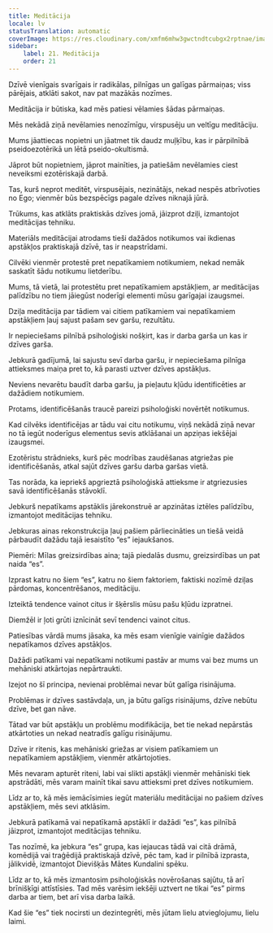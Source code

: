 ```yaml
---
title: Meditācija
locale: lv
statusTranslation: automatic
coverImage: https://res.cloudinary.com/xmfm6mhw3gwctndtcubgx2rptnae/image/upload/v1741354419/small_cover_la_gran_rebelion_28716e29d2.webp
sidebar:
    label: 21. Meditācija
    order: 21
---
```

Dzīvē vienīgais svarīgais ir radikālas, pilnīgas un galīgas pārmaiņas; viss pārējais, atklāti sakot, nav pat mazākās nozīmes.

Meditācija ir būtiska, kad mēs patiesi vēlamies šādas pārmaiņas.

Mēs nekādā ziņā nevēlamies nenozīmīgu, virspusēju un veltīgu meditāciju.

Mums jāattiecas nopietni un jāatmet tik daudz muļķību, kas ir pārpilnībā pseidoezotērikā un lētā pseido-okultismā.

Jāprot būt nopietniem, jāprot mainīties, ja patiešām nevēlamies ciest neveiksmi ezotēriskajā darbā.

Tas, kurš neprot meditēt, virspusējais, nezinātājs, nekad nespēs atbrīvoties no Ego; vienmēr būs bezspēcīgs pagale dzīves niknajā jūrā.

Trūkums, kas atklāts praktiskās dzīves jomā, jāizprot dziļi, izmantojot meditācijas tehniku.

Materiāls meditācijai atrodams tieši dažādos notikumos vai ikdienas apstākļos praktiskajā dzīvē, tas ir neapstrīdami.

Cilvēki vienmēr protestē pret nepatīkamiem notikumiem, nekad nemāk saskatīt šādu notikumu lietderību.

Mums, tā vietā, lai protestētu pret nepatīkamiem apstākļiem, ar meditācijas palīdzību no tiem jāiegūst noderīgi elementi mūsu garīgajai izaugsmei.

Dziļa meditācija par tādiem vai citiem patīkamiem vai nepatīkamiem apstākļiem ļauj sajust pašam sev garšu, rezultātu.

Ir nepieciešams pilnībā psiholoģiski nošķirt, kas ir darba garša un kas ir dzīves garša.

Jebkurā gadījumā, lai sajustu sevī darba garšu, ir nepieciešama pilnīga attieksmes maiņa pret to, kā parasti uztver dzīves apstākļus.

Neviens nevarētu baudīt darba garšu, ja pieļautu kļūdu identificēties ar dažādiem notikumiem.

Protams, identificēšanās traucē pareizi psiholoģiski novērtēt notikumus.

Kad cilvēks identificējas ar tādu vai citu notikumu, viņš nekādā ziņā nevar no tā iegūt noderīgus elementus sevis atklāšanai un apziņas iekšējai izaugsmei.

Ezotēristu strādnieks, kurš pēc modrības zaudēšanas atgriežas pie identificēšanās, atkal sajūt dzīves garšu darba garšas vietā.

Tas norāda, ka iepriekš apgrieztā psiholoģiskā attieksme ir atgriezusies savā identificēšanās stāvoklī.

Jebkurš nepatīkams apstāklis jārekonstruē ar apzinātas iztēles palīdzību, izmantojot meditācijas tehniku.

Jebkuras ainas rekonstrukcija ļauj pašiem pārliecināties un tiešā veidā pārbaudīt dažādu tajā iesaistīto “es” iejaukšanos.

Piemēri: Mīlas greizsirdības aina; tajā piedalās dusmu, greizsirdības un pat naida “es”.

Izprast katru no šiem “es”, katru no šiem faktoriem, faktiski nozīmē dziļas pārdomas, koncentrēšanos, meditāciju.

Izteiktā tendence vainot citus ir šķērslis mūsu pašu kļūdu izpratnei.

Diemžēl ir ļoti grūti iznīcināt sevī tendenci vainot citus.

Patiesības vārdā mums jāsaka, ka mēs esam vienīgie vainīgie dažādos nepatīkamos dzīves apstākļos.

Dažādi patīkami vai nepatīkami notikumi pastāv ar mums vai bez mums un mehāniski atkārtojas nepārtraukti.

Izejot no šī principa, nevienai problēmai nevar būt galīga risinājuma.

Problēmas ir dzīves sastāvdaļa, un, ja būtu galīgs risinājums, dzīve nebūtu dzīve, bet gan nāve.

Tātad var būt apstākļu un problēmu modifikācija, bet tie nekad nepārstās atkārtoties un nekad neatradīs galīgu risinājumu.

Dzīve ir ritenis, kas mehāniski griežas ar visiem patīkamiem un nepatīkamiem apstākļiem, vienmēr atkārtojoties.

Mēs nevaram apturēt riteni, labi vai slikti apstākļi vienmēr mehāniski tiek apstrādāti, mēs varam mainīt tikai savu attieksmi pret dzīves notikumiem.

Līdz ar to, kā mēs iemācīsimies iegūt materiālu meditācijai no pašiem dzīves apstākļiem, mēs sevi atklāsim.

Jebkurā patīkamā vai nepatīkamā apstāklī ir dažādi “es”, kas pilnībā jāizprot, izmantojot meditācijas tehniku.

Tas nozīmē, ka jebkura “es” grupa, kas iejaucas tādā vai citā drāmā, komēdijā vai traģēdijā praktiskajā dzīvē, pēc tam, kad ir pilnībā izprasta, jālikvidē, izmantojot Dievišķās Mātes Kundalini spēku.

Līdz ar to, kā mēs izmantosim psiholoģiskās novērošanas sajūtu, tā arī brīnišķīgi attīstīsies. Tad mēs varēsim iekšēji uztvert ne tikai “es” pirms darba ar tiem, bet arī visa darba laikā.

Kad šie “es” tiek nocirsti un dezintegrēti, mēs jūtam lielu atvieglojumu, lielu laimi.

